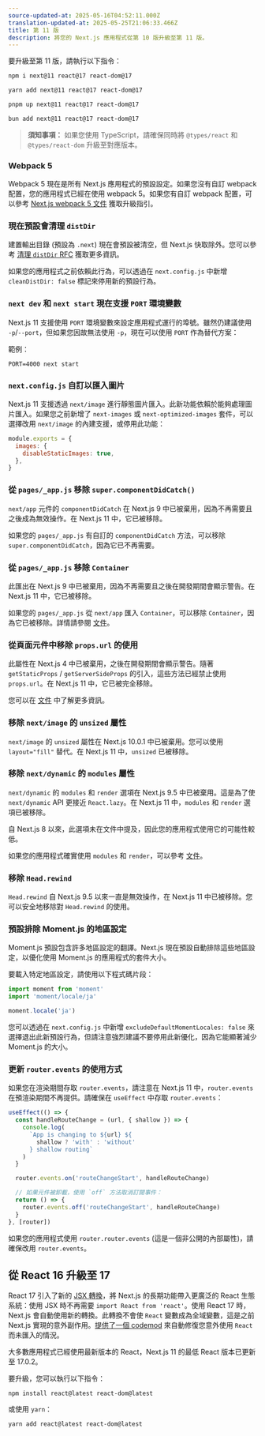 ```yaml
---
source-updated-at: 2025-05-16T04:52:11.000Z
translation-updated-at: 2025-05-25T21:06:33.466Z
title: 第 11 版
description: 將您的 Next.js 應用程式從第 10 版升級至第 11 版。
---
```


要升級至第 11 版，請執行以下指令：

```bash filename="Terminal"
npm i next@11 react@17 react-dom@17
```

```bash filename="Terminal"
yarn add next@11 react@17 react-dom@17
```

```bash filename="Terminal"
pnpm up next@11 react@17 react-dom@17
```

```bash filename="Terminal"
bun add next@11 react@17 react-dom@17
```

> **須知事項：** 如果您使用 TypeScript，請確保同時將 `@types/react` 和 `@types/react-dom` 升級至對應版本。

### Webpack 5

Webpack 5 現在是所有 Next.js 應用程式的預設設定。如果您沒有自訂 webpack 配置，您的應用程式已經在使用 webpack 5。如果您有自訂 webpack 配置，可以參考 [Next.js webpack 5 文件](/docs/messages/webpack5) 獲取升級指引。

### 現在預設會清理 `distDir`

建置輸出目錄 (預設為 `.next`) 現在會預設被清空，但 Next.js 快取除外。您可以參考 [清理 `distDir` RFC](https://github.com/vercel/next.js/discussions/6009) 獲取更多資訊。

如果您的應用程式之前依賴此行為，可以透過在 `next.config.js` 中新增 `cleanDistDir: false` 標記來停用新的預設行為。

### `next dev` 和 `next start` 現在支援 `PORT` 環境變數

Next.js 11 支援使用 `PORT` 環境變數來設定應用程式運行的埠號。雖然仍建議使用 `-p`/`--port`，但如果您因故無法使用 `-p`，現在可以使用 `PORT` 作為替代方案：

範例：

```
PORT=4000 next start
```

### `next.config.js` 自訂以匯入圖片

Next.js 11 支援透過 `next/image` 進行靜態圖片匯入。此新功能依賴於能夠處理圖片匯入。如果您之前新增了 `next-images` 或 `next-optimized-images` 套件，可以選擇改用 `next/image` 的內建支援，或停用此功能：

```js filename="next.config.js"
module.exports = {
  images: {
    disableStaticImages: true,
  },
}
```

### 從 `pages/_app.js` 移除 `super.componentDidCatch()`

`next/app` 元件的 `componentDidCatch` 在 Next.js 9 中已被棄用，因為不再需要且之後成為無效操作。在 Next.js 11 中，它已被移除。

如果您的 `pages/_app.js` 有自訂的 `componentDidCatch` 方法，可以移除 `super.componentDidCatch`，因為它已不再需要。

### 從 `pages/_app.js` 移除 `Container`

此匯出在 Next.js 9 中已被棄用，因為不再需要且之後在開發期間會顯示警告。在 Next.js 11 中，它已被移除。

如果您的 `pages/_app.js` 從 `next/app` 匯入 `Container`，可以移除 `Container`，因為它已被移除。詳情請參閱 [文件](/docs/messages/app-container-deprecated)。

### 從頁面元件中移除 `props.url` 的使用

此屬性在 Next.js 4 中已被棄用，之後在開發期間會顯示警告。隨著 `getStaticProps` / `getServerSideProps` 的引入，這些方法已經禁止使用 `props.url`。在 Next.js 11 中，它已被完全移除。

您可以在 [文件](/docs/messages/url-deprecated) 中了解更多資訊。

### 移除 `next/image` 的 `unsized` 屬性

`next/image` 的 `unsized` 屬性在 Next.js 10.0.1 中已被棄用。您可以使用 `layout="fill"` 替代。在 Next.js 11 中，`unsized` 已被移除。

### 移除 `next/dynamic` 的 `modules` 屬性

`next/dynamic` 的 `modules` 和 `render` 選項在 Next.js 9.5 中已被棄用。這是為了使 `next/dynamic` API 更接近 `React.lazy`。在 Next.js 11 中，`modules` 和 `render` 選項已被移除。

自 Next.js 8 以來，此選項未在文件中提及，因此您的應用程式使用它的可能性較低。

如果您的應用程式確實使用 `modules` 和 `render`，可以參考 [文件](/docs/messages/next-dynamic-modules)。

### 移除 `Head.rewind`

`Head.rewind` 自 Next.js 9.5 以來一直是無效操作，在 Next.js 11 中已被移除。您可以安全地移除對 `Head.rewind` 的使用。

### 預設排除 Moment.js 的地區設定

Moment.js 預設包含許多地區設定的翻譯。Next.js 現在預設自動排除這些地區設定，以優化使用 Moment.js 的應用程式的套件大小。

要載入特定地區設定，請使用以下程式碼片段：

```js
import moment from 'moment'
import 'moment/locale/ja'

moment.locale('ja')
```

您可以透過在 `next.config.js` 中新增 `excludeDefaultMomentLocales: false` 來選擇退出此新預設行為，但請注意強烈建議不要停用此新優化，因為它能顯著減少 Moment.js 的大小。

### 更新 `router.events` 的使用方式

如果您在渲染期間存取 `router.events`，請注意在 Next.js 11 中，`router.events` 在預渲染期間不再提供。請確保在 `useEffect` 中存取 `router.events`：

```js
useEffect(() => {
  const handleRouteChange = (url, { shallow }) => {
    console.log(
      `App is changing to ${url} ${
        shallow ? 'with' : 'without'
      } shallow routing`
    )
  }

  router.events.on('routeChangeStart', handleRouteChange)

  // 如果元件被卸載，使用 `off` 方法取消訂閱事件：
  return () => {
    router.events.off('routeChangeStart', handleRouteChange)
  }
}, [router])
```

如果您的應用程式使用 `router.router.events` (這是一個非公開的內部屬性)，請確保改用 `router.events`。

## 從 React 16 升級至 17

React 17 引入了新的 [JSX 轉換](https://reactjs.org/blog/2020/09/22/introducing-the-new-jsx-transform.html)，將 Next.js 的長期功能帶入更廣泛的 React 生態系統：使用 JSX 時不再需要 `import React from 'react'`。使用 React 17 時，Next.js 會自動使用新的轉換。此轉換不會使 `React` 變數成為全域變數，這是之前 Next.js 實現的意外副作用。[提供了一個 codemod](/docs/pages/building-your-application/upgrading/codemods#add-missing-react-import) 來自動修復您意外使用 `React` 而未匯入的情況。

大多數應用程式已經使用最新版本的 React，Next.js 11 的最低 React 版本已更新至 17.0.2。

要升級，您可以執行以下指令：

```
npm install react@latest react-dom@latest
```

或使用 `yarn`：

```
yarn add react@latest react-dom@latest
```